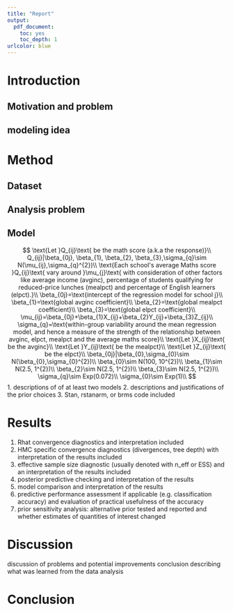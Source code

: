 ```yaml
---
title: "Report"
output: 
  pdf_document: 
    toc: yes
    toc_depth: 1
urlcolor: blue
---
```


# Introduction

## Motivation and problem

## modeling idea

# Method

## Dataset

## Analysis problem

## Model

$$
\text{Let }Q_{ij}\text{ be the math score (a.k.a the response)}\\
Q_{ij}|\beta_{0j}, \beta_{1}, \beta_{2}, \beta_{3},\sigma_{q}\sim N(\mu_{ij},\sigma_{q}^{2})\\
\text{Each school's average Maths score }Q_{ij}\text{ vary around }\mu_{j}\text{ with consideration of other factors like average income (avginc), percentage of students qualifying for reduced-price lunches (mealpct) and percentage of English learners (elpct).}\\
\beta_{0j}=\text{intercept of the regression model for school j}\\
\beta_{1}=\text{global avginc coefficient}\\
\beta_{2}=\text{global mealpct coefficient}\\
\beta_{3}=\text{global elpct coefficient}\\
\mu_{ij}=\beta_{0j}+\beta_{1}X_{ij}+\beta_{2}Y_{ij}+\beta_{3}Z_{ij}\\
\sigma_{q}=\text{within-group variability around the mean regression model, and hence a measure of the strength of the relationship between avginc, elpct, mealpct and the average maths score}\\
\text{Let }X_{ij}\text{ be the avginc}\\
\text{Let }Y_{ij}\text{ be the mealpct}\\
\text{Let }Z_{ij}\text{ be the elpct}\\
\beta_{0j}|\beta_{0},\sigma_{0}\sim N(\beta_{0},\sigma_{0}^{2})\\
\beta_{0}\sim N(100, 10^{2})\\
\beta_{1}\sim N(2.5, 1^{2})\\
\beta_{2}\sim N(2.5, 1^{2})\\
\beta_{3}\sim N(2.5, 1^{2})\\
\sigma_{q}\sim Exp(0.072)\\
\sigma_{0}\sim Exp(1)\\
$$
1. descriptions of of at least two models
2. descriptions and justifications of the prior choices
3. Stan, rstanarm, or brms code included

# Results

1. Rhat convergence diagnostics and interpretation included
2. HMC specific convergence diagnostics (divergences, tree depth) with interpretation of the results included
3. effective sample size diagnostic (usually denoted with n_eff or ESS) and an interpretation of the results included
4. posterior predictive checking and interpretation of the results
5. model comparison and interpretation of the results
6. predictive performance assessment if applicable (e.g. classification accuracy) and evaluation of practical usefulness of the accuracy
7. prior sensitivity analysis: alternative prior tested and reported and whether estimates of quantities of interest changed

# Discussion

discussion of problems and potential improvements
conclusion describing what was learned from the data analysis

# Conclusion

